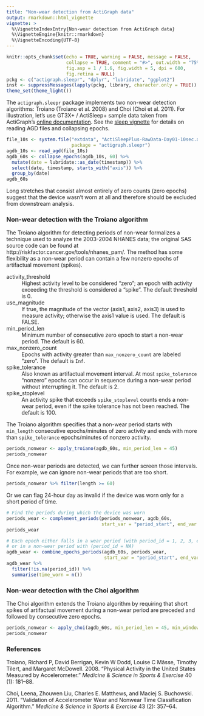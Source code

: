 ```yaml
---
title: "Non-wear detection from ActiGraph data"
output: rmarkdown::html_vignette
vignette: >
  %\VignetteIndexEntry{Non-wear detection from ActiGraph data}
  %\VignetteEngine{knitr::rmarkdown}
  %\VignetteEncoding{UTF-8}
---
```


```r
knitr::opts_chunk$set(echo = TRUE, warning = FALSE, message = FALSE,
                      collapse = TRUE, comment = "#>", out.width = "75%",
                      fig.asp = 1 / 1.6, fig.width = 5, dpi = 600,
                      fig.retina = NULL)
pckg <- c("actigraph.sleepr", "dplyr", "lubridate", "ggplot2")
inst <- suppressMessages(lapply(pckg, library, character.only = TRUE))
theme_set(theme_light())
```

The `actigraph.sleepr` package implements two non-wear detection algorithms: Troiano (Troiano et al. 2008) and Choi (Choi et al. 2011). For illustration, let's use GT3X+ / ActiSleep+ sample data taken from ActiGraph's [online documentation](https://actigraph.desk.com). See the [sleep vignette](detect-sleep.html) for details on reading AGD files and collapsing epochs.

```r
file_10s <- system.file("extdata", "ActiSleepPlus-RawData-Day01-10sec.agd",
                        package = "actigraph.sleepr")
agdb_10s <- read_agd(file_10s)
agdb_60s <- collapse_epochs(agdb_10s, 60) %>%
  mutate(date = lubridate::as_date(timestamp)) %>%
  select(date, timestamp, starts_with("axis")) %>%
  group_by(date)
agdb_60s
```

Long stretches that consist almost entirely of zero counts (zero epochs) suggest that the device wasn't worn at all and therefore should be excluded from downstream analysis.

### Non-wear detection with the Troiano algorithm

The Troiano algorithm for detecting periods of non-wear formalizes a technique used to analyze the 2003-2004 NHANES data; the original SAS source code can be found at http://riskfactor.cancer.gov/tools/nhanes_pam/. The method has some flexibility as a non-wear period can contain a few nonzero epochs of artifactual movement (spikes).

activity_threshold
 : Highest activity level to be considered "zero"; an epoch with activity exceeding the threshold is considered a "spike". The default threshold is 0.

use_magnitude
 : If true, the magnitude of the vector (axis1, axis2, axis3) is used to measure activity; otherwise the axis1 value is used. The default is FALSE.

min_period_len
 : Minimum number of consecutive zero epoch to start a non-wear period. The default is 60.

max_nonzero_count
 : Epochs with activity greater than `max_nonzero_count` are labeled "zero". The default is `Inf`.

spike_tolerance
 : Also known as artifactual movement interval. At most `spike_tolerance` "nonzero" epochs can occur in sequence during a non-wear period without interrupting it. The default is 2.

spike_stoplevel
 : An activity spike that exceeds `spike_stoplevel` counts ends a non-wear period, even if the spike tolerance has not been reached. The default is 100.

The Troiano algorithm specifies that a non-wear period starts with `min_length` consecutive epochs/minutes of zero activity and ends with more than `spike_tolerance` epochs/minutes of nonzero activity.

```r
periods_nonwear <- apply_troiano(agdb_60s, min_period_len = 45)
periods_nonwear
```

Once non-wear periods are detected, we can further screen those intervals. For example, we can ignore non-wear periods that are too short.

```r
periods_nonwear %>% filter(length >= 60)
```

Or we can flag 24-hour day as invalid if the device was worn only for a short period of time.

```r
# Find the periods during which the device was worn
periods_wear <- complement_periods(periods_nonwear, agdb_60s,
                                   start_var = "period_start", end_var = "period_end")
periods_wear

# Each epoch either falls in a wear period (with period_id = 1, 2, 3, etc.)
# or in a non-wear period with (period_id = NA)
agdb_wear <- combine_epochs_periods(agdb_60s, periods_wear,
                                    start_var = "period_start", end_var = "period_end")
agdb_wear %>%
  filter(!is.na(period_id)) %>%
  summarise(time_worn = n())
```

### Non-wear detection with the Choi algorithm

The Choi algorithm extends the Troiano algorithm by requiring that short spikes of artifactual movement during a non-wear period are preceded and followed by \code{min_window_len} consecutive zero epochs.

```r
periods_nonwear <- apply_choi(agdb_60s, min_period_len = 45, min_window_len = 10)
periods_nonwear
```

### References

Troiano, Richard P, David Berrigan, Kevin W Dodd, Louise C Mâsse, Timothy Tilert, and Margaret McDowell. 2008. “Physical Activity in the United States Measured by Accelerometer.” *Medicine & Science in Sports & Exercise* 40 (1): 181–88.

Choi, Leena, Zhouwen Liu, Charles E. Matthews, and Maciej S. Buchowski. 2011. “Validation of Accelerometer Wear and Nonwear Time Classification Algorithm.” *Medicine & Science in Sports & Exercise* 43 (2): 357–64.

